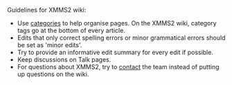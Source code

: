 Guidelines for XMMS2 wiki:

* Use [[Special:Categories | categories]] to help organise pages. On the XMMS2 wiki, category tags go at the bottom of every article.
* Edits that only correct spelling errors or minor grammatical errors should be set as 'minor edits'.
* Try to provide an informative edit summary for every edit if possible.
* Keep discussions on Talk pages.
* For questions about XMMS2, try to [[About#Contact_info | contact]] the team instead of putting up questions on the wiki.